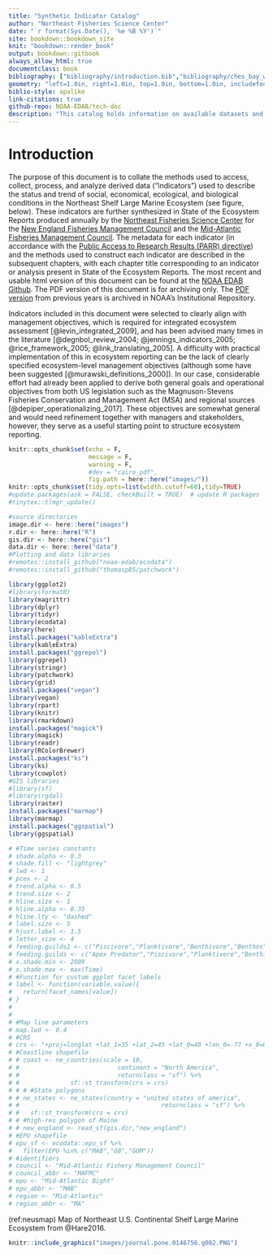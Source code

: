 ```yaml
---
title: "Synthetic Indicator Catalog"
author: "Northeast Fisheries Science Center"
date: "`r format(Sys.Date(), '%e %B %Y')`"
site: bookdown::bookdown_site
knit: "bookdown::render_book"
output: bookdown::gitbook
always_allow_html: true
documentclass: book
bibliography: ["bibliography/introduction.bib","bibliography/ches_bay_water_quality.bib","bibliography/primary_production_required.bib","bibliography/marine_heatwave.bib"]
geometry: "left=1.0in, right=1.0in, top=1.0in, bottom=1.0in, includefoot"
biblio-style: apalike
link-citations: true
github-repo: NOAA-EDAB/tech-doc
description: "This catalog holds information on available datasets and indicators."
---
```


# Introduction {-}

The purpose of this document is to collate the methods used to access, collect, process, and analyze derived data ("indicators") used to describe the status and trend of social, economical, ecological, and biological conditions in the Northeast Shelf Large Marine Ecosystem (see figure, below). These indicators are further synthesized in State of the Ecosystem Reports produced annually by the [Northeast Fisheries Science Center](https://www.nefsc.noaa.gov/) for the [New England Fisheries Management Council](https://www.nefmc.org/) and the [Mid-Atlantic Fisheries Management Council](http://www.mafmc.org/). The metadata for each indicator (in accordance with the [Public Access to Research Results (PARR) directive](http://obamawhitehouse.archives.gov/sites/default/files/microsites/ostp/ostp_public_access_memo_2013.pdf)) and the methods used to construct each indicator are described in the subsequent chapters, with each chapter title corresponding to an indicator or analysis present in State of the Ecosystem Reports. The most recent and usable html version of this document can be found at the [NOAA EDAB Github](https://noaa-edab.github.io/tech-doc/). The PDF version of this document is for archiving only. The [PDF version](https://doi.org/10.25923/64pf-sc70) from previous years is archived in NOAA's Institutional Repository. 

Indicators included in this document were selected to clearly align with management objectives, which is required for integrated ecosystem assessment [@levin_integrated_2009], and has been advised many times in the literature [@degnbol_review_2004; @jennings_indicators_2005; @rice_framework_2005; @link_translating_2005]. A difficulty with practical implementation of this in ecosystem reporting can be the lack of clearly specified ecosystem-level management objectives (although some have been suggested [@murawski_definitions_2000]). In our case, considerable effort had already been applied to derive both general goals and operational objectives from both US legislation such as the Magnuson-Stevens Fisheries Conservation and Management Act (MSA) and regional sources [@depiper_operationalizing_2017]. These objectives are somewhat general and would need refinement together with managers and stakeholders, however, they serve as a useful starting point to structure ecosystem reporting.

```r
knitr::opts_chunk$set(echo = F,
                      message = F,
                      warning = F,
                      #dev = "cairo_pdf",
                      fig.path = here::here("images/"))
knitr::opts_chunk$set(tidy.opts=list(width.cutoff=60),tidy=TRUE)
#update.packages(ask = FALSE, checkBuilt = TRUE)  # update R packages
#tinytex::tlmgr_update()

#source directories
image.dir <- here::here("images")
r.dir <- here::here("R")
gis.dir <- here::here("gis")
data.dir <- here::here("data")
#Plotting and data libraries
#remotes::install_github("noaa-edab/ecodata")
#remotes::install_github("thomasp85/patchwork")

library(ggplot2)
#library(formatR)
library(magrittr)
library(dplyr)
library(tidyr)
library(ecodata)
library(here)
install.packages("kableExtra")
library(kableExtra)
install.packages("ggrepel")
library(ggrepel)
library(stringr)
library(patchwork)
library(grid)
install.packages("vegan")
library(vegan)
library(rpart)
library(knitr)
library(rmarkdown)
install.packages("magick")
library(magick)
library(readr)
library(RColorBrewer)
install.packages("ks")
library(ks)
library(cowplot)
#GIS libraries
#library(sf)
#library(rgdal)
library(raster)
install.packages("marmap")
library(marmap)
install.packages("ggspatial")
library(ggspatial)

# #Time series constants
# shade.alpha <- 0.3
# shade.fill <- "lightgrey"
# lwd <- 1
# pcex <- 2
# trend.alpha <- 0.5
# trend.size <- 2
# hline.size <- 1
# hline.alpha <- 0.35
# hline.lty <- "dashed"
# label.size <- 5
# hjust.label <- 1.5
# letter_size <- 4
# feeding.guilds1 <- c("Piscivore","Planktivore","Benthivore","Benthos")
# feeding.guilds <- c("Apex Predator","Piscivore","Planktivore","Benthivore","Benthos")
# x.shade.min <- 2009
# x.shade.max <- max(Time)
# #Function for custom ggplot facet labels
# label <- function(variable,value){
#   return(facet_names[value])
# }
# 
# 
# #Map line parameters
# map.lwd <- 0.4
# #CRS
# crs <- "+proj=longlat +lat_1=35 +lat_2=45 +lat_0=40 +lon_0=-77 +x_0=0 +y_0=0 +datum=NAD83 +no_defs +ellps=GRS80 +towgs84=0,0,0"
# #Coastline shapefile
# # coast <- ne_countries(scale = 10,
# #                           continent = "North America",
# #                           returnclass = "sf") %>%
# #              sf::st_transform(crs = crs)
# # # #State polygons
# # ne_states <- ne_states(country = "united states of america",
# #                                       returnclass = "sf") %>%
# #   sf::st_transform(crs = crs)
# # #high-res polygon of Maine
# # new_england <- read_sf(gis.dir,"new_england")
# #EPU shapefile
# epu_sf <- ecodata::epu_sf %>%
#   filter(EPU %in% c("MAB","GB","GOM"))
# #identifiers
# council <- "Mid-Atlantic Fishery Management Council"
# council_abbr <- "MAFMC"
# epu <- "Mid-Atlantic Bight"
# epu_abbr <- "MAB"
# region <- "Mid-Atlantic"
# region_abbr <- "MA"
```

(ref:neusmap) Map of Northeast U.S. Continental Shelf Large Marine Ecosystem from @Hare2016.


```r
knitr::include_graphics("images/journal.pone.0146756.g002.PNG")

```

<!-- **References** -->

<!-- Hare JA, Morrison WE, Nelson MW, Stachura MM, Teeters EJ, Griffis RB, et al. (2016) A Vulnerability Assessment of Fish and Invertebrates to Climate Change on the Northeast US Continental Shelf. PLoS ONE 11(2): e0146756. https://doi.org/10.1371/journal.pone.0146756 -->

<!-- -------------- -->
